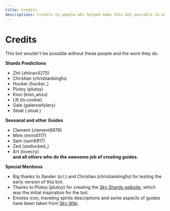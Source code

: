 ---
title: Credits
descriptions: Credits to people whi helped make this bot possible in one way or another
---

# Credits

This bot wouldn't be possible without these people and the work they do.

**Shards Predictions**

- Zhii (zhiiran4275)
- Christian (christiankingfu)
- Hucker (hucker\_)
- Plutoy (plutoy)
- Kion (kion_anzu)
- LN (ln.cookie)
- Gale (galerowfylery)
- Stoat (.stoat.)

**Seosanal and other Guides**

- Clement (clement8978)
- Mimi (mimi4117)
- Sam (sam6917)
- Zed (zedlocked\_)
- Art (lovecry)  
  **and all others who do the awesome job of creating guides.**

**Special Mentions**

- Big thanks to Xander (_a.l._) and Christian (christiankingfu) for testing the early version of this bot.
- Thanks to Plutoy (plutoy) for creating the [Sky Shards website](https://sky-shards.pages.dev/), which was the initial inspiration for the bot.
- Emotes icon, traveling spirits descriptions and some aspects of guides have been taken from [Sky Wiki](https://sky-children-of-the-light.fandom.com/wiki/Sky:_Children_of_the_Light_Wiki).
